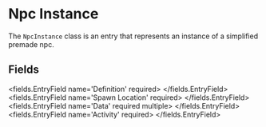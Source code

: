 
# Npc Instance

The `NpcInstance` class is an entry that represents an instance of a simplified premade npc.


## Fields

<fields.EntryField name='Definition' required>
</fields.EntryField>
<fields.EntryField name='Spawn Location' required>
</fields.EntryField>
<fields.EntryField name='Data' required multiple>
</fields.EntryField>
<fields.EntryField name='Activity' required>
</fields.EntryField>
